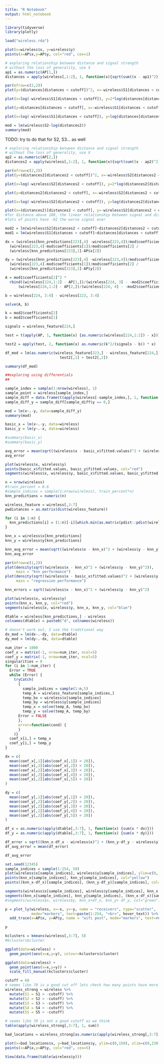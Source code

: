 ```yaml
---
title: "R Notebook"
output: html_notebook
---
```


```r
library(tidyverse)
library(plotly)
```


```r
load("wireless.rda")
```

```r
plot(x=wireless$x, y=wireless$y)
points(x=AP$x,y=AP$y, col="red", cex=1)
```

```r
# exploring relationship between distance and signal strength
# without the loss of generality, use X
ap1 = as.numeric(AP[1,])
distances = apply(wireless[,1:2], 1, function(x){sqrt(sum((x - ap1)^2))})

par(mfrow=c(2,2))
plot(y=(distances[distances < cutoff])^2, x=-wireless$S1[distances < cutoff])

plot(x=log(-wireless$S1[distances < cutoff]), y=2*log(distances[distances < cutoff]))

plot(y=distances[distances < cutoff], x=-wireless$S1[distances < cutoff])

plot(x=log(-wireless$S1[distances < cutoff]), y=log(distances[distances < cutoff]))
```


```r
mod = lm(wireless$S2~log(distances2))
summary(mod)
```

TODO:
try to do that for S2, S3... as well

```r
# exploring relationship between distance and signal strength
# without the loss of generality, use X
ap2 = as.numeric(AP[2,])
distances2 = apply(wireless[,1:2], 1, function(x){sqrt(sum((x - ap2)^2))})

par(mfrow=c(2,2))
plot(y=(distances2[distances2 < cutoff])^2, x=-wireless$S2[distances2 < cutoff])

plot(x=log(-wireless$S2[distances2 < cutoff]), y=2*log(distances2[distances2 < cutoff]))

plot(y=distances2[distances2 < cutoff], x=-wireless$S2[distances2 < cutoff])

plot(x=log(-wireless$S2[distances2 < cutoff]), y=log(distances2[distances2 < cutoff]))
```

```r
plot(x=(distances2)[distances2 < cutoff], y=-wireless$S2[distances2 < cutoff])
#for distance above 100, the linear relationship between signal and distance breaks
#lots of points have -92 the worse signal ever 
```

```r
mod2 = lm(wireless$S2[distances2 < cutoff]~distances2[distances2 < cutoff])
mod1 = lm(wireless$S1[distances < cutoff]~distances[distances < cutoff])

dx = (wireless[knn_predictions[223],4] -wireless[223,4])/mod$coefficients[2] * 
  (wireless[223,4]-mod$coefficients[1])/mod$coefficients[2] /
  (wireless[knn_predictions[223],1]-AP$x[2])

dy = (wireless[knn_predictions[223],4] -wireless[223,4])/mod$coefficients[2] * 
  (wireless[223,4]-mod$coefficients[1])/mod$coefficients[2] /
  (wireless[knn_predictions[223],2]-AP$y[2])
```

```r
A = mod1$coefficients[2]^2 *
  rbind((wireless[224,1:2] - AP[1,])/(wireless[224, 3] - -mod2$coefficients[1]),
      (wireless[224,1:2] - AP[2,])/(wireless[224, 4] - -mod2$coefficients[1]))

b = wireless[224, 3:4] - wireless[223, 3:4]

solve(A, b)


```


```r
k = mod2$coefficients[2]
b = mod2$coefficients[1]

signals = wireless_feature[224,]

test = t(apply(AP, 1, function(x) {as.numeric(wireless[224,1:2]) - x}))

test2 = apply(test, 2, function(x) as.numeric(k^2/(signals - b)) * x)

df_mod = lm(as.numeric(wireless_feature[223,] - wireless_feature[224,])~0 + 
                         test2[,1] + test2[,2])

summary(df_mod)
```


```r
##exploring using differentials 
##

sample_index = sample(1:nrow(wireless), 1)
sample_point = wireless[sample_index,]
sample_diff = data.frame(t(apply(wireless[-sample_index,], 1, function(x) x - as.numeric(wireless[sample_index,]))))
sample_diff_y = sample_diff[sample_diff$y == 0,]

mod = lm(x~.-y, data=sample_diff_y)
summary(mod)
```

```r
basic_x = lm(x~.-y, data=wireless)
basic_y = lm(y~.-x, data=wireless)

#summary(basic_x)
#summary(basic_y)

avg_error = mean(sqrt((wireless$x - basic_x$fitted.values)^2 + (wireless$y - basic_y$fitted.values)^2))
avg_error
```

```r
plot(wireless$x, wireless$y)
points(basic_x$fitted.values, basic_y$fitted.values, col="red")
segments(wireless$x, wireless$y, basic_x$fitted.values, basic_y$fitted.values, col="blue")
```

```r
n = nrow(wireless)
#train_percent = 0.6
#sample_indices = sample(1:nrow(wireless), train_percent*n)
knn_predictions = numeric(n)

wireless_feature = wireless[,3:7]
pwdistances = as.matrix(dist(wireless_feature))

for (i in 1:n) {
  knn_predictions[i] = (1:n)[-i][which.min(as.matrix(pdist::pdist(wireless_feature[i,], wireless_feature[-i,])))]
}
```

```r
knn_x = wireless$x[knn_predictions]
knn_y = wireless$y[knn_predictions]

knn_avg_error = mean(sqrt((wireless$x - knn_x)^2 + (wireless$y - knn_y)^2))
knn_avg_error

par(mfrow=c(1,2))
plot(density(sqrt((wireless$x - knn_x)^2 + (wireless$y - knn_y)^2)),
     main = "knn performance")
plot(density(sqrt((wireless$x - basic_x$fitted.values)^2 + (wireless$y - basic_y$fitted.values)^2)),
     main = "regression performance")

knn_errors = sqrt((wireless$x - knn_x)^2 + (wireless$y - knn_y)^2)
```


```r
plot(wireless$x, wireless$y)
points(knn_x, knn_y, col="red")
segments(wireless$x, wireless$y, knn_x, knn_y, col="blue")
```

```r
dtable = wireless[knn_predictions,] - wireless
colnames(dtable) = paste0("d", colnames(wireless))

# doesn't work out, I use the traditional way
dx_mod = lm(dx~.-dy, data=dtable)
dy_mod = lm(dy~.-dx, data=dtable)
```

```r
num_iter = 1000
coef_x = matrix(-1, nrow=num_iter, ncol=5)
coef_y = matrix(-1, nrow=num_iter, ncol=5)
singularities = 0
for (i in 1:num_iter) {
  Error = TRUE
  while (Error) {
    tryCatch(
      {
        sample_indices = sample(1:n,5)
        temp_A = wireless_feature[sample_indices,]
        temp_bx = wireless$x[sample_indices]
        temp_by = wireless$y[sample_indices]
        temp_x = solve(temp_A, temp_bx)
        temp_y = solve(temp_A, temp_by)
      Error = FALSE
      },
      error=function(cond) {
      }
    )}
  coef_x[i,] = temp_x 
  coef_y[i,] = temp_y 
}

dx = c(
  mean(coef_x[,1][abs(coef_x[,1]) < 20]),
  mean(coef_x[,2][abs(coef_x[,2]) < 20]),
  mean(coef_x[,2][abs(coef_x[,3]) < 20]),
  mean(coef_x[,2][abs(coef_x[,4]) < 20]),
  mean(coef_x[,2][abs(coef_x[,5]) < 20])
)

dy = c(
  mean(coef_y[,1][abs(coef_y[,1]) < 20]),
  mean(coef_y[,2][abs(coef_y[,2]) < 20]),
  mean(coef_y[,2][abs(coef_y[,3]) < 20]),
  mean(coef_y[,2][abs(coef_y[,4]) < 20]),
  mean(coef_y[,2][abs(coef_y[,5]) < 20])
)
```

```r
df_x = as.numeric(apply(dtable[,3:7], 1, function(x) {sum(x * dx)}))
df_y = as.numeric(apply(dtable[,3:7], 1, function(x) {sum(x * dy)}))

df_error = sqrt((knn_x-df_x - wireless$x)^2 + (knn_y-df_y - wireless$y)^2)
df_avg_error = mean(df_error)

df_avg_error
```

```r
set.seed(12345)
sample_indices = sample(1:254, 50)
plot(wireless$x[sample_indices], wireless$y[sample_indices], ylim=c(0, 145), xlim=c(10, 235))
points(knn_x[sample_indices], knn_y[sample_indices], col="yellow")
points((knn_x-df_x)[sample_indices], (knn_y-df_y)[sample_indices], col="red")

segments(wireless$x[sample_indices], wireless$y[sample_indices], knn_x[sample_indices], knn_y[sample_indices], col="blue")
segments(knn_x[sample_indices], knn_y[sample_indices], (knn_x-df_x)[sample_indices], (knn_y-df_y)[sample_indices], col="green")
#segments(wireless$x, wireless$y, knn_x+df_x, knn_y+ df_y, col="green")
```



```r
p = plot_ly(wireless, x=~x, y=~y, name = "receivers", type="scatter", 
            mode="markers", text=paste(1:254, "<br>", hover_text)) %>% 
  add_trace(x=AP$x, y=AP$y, name = "wifi post", mode="markers", text=rownames(AP))

p
```


```r
kclusters = kmeans(wireless[,3:7], 5)
#kclusters$cluster

ggplot(data=wireless) +
  geom_point(aes(x=x,y=y), colour=kclusters$cluster) 
```


```r
ggplot(data=wireless) +
  geom_point(aes(x=x,y=y)) +
  scale_fill_manual(kclusters$cluster)

```


```r
cutoff = 68
# seems like 70 is a good cut off lets check how many points have more than 70
wireless_strong = wireless %>%
  mutate(S1 = S1 > -cutoff) %>% 
  mutate(S2 = S2 > -cutoff) %>% 
  mutate(S3 = S3 > -cutoff) %>% 
  mutate(S4 = S4 > -cutoff) %>% 
  mutate(S5 = S5 > -cutoff) 

# seems like 70 is not a good cutoff as we think
table(apply(wireless_strong[,3:7], 1, sum))
```

```r
bad_locations = wireless_strong[as.numeric(apply(wireless_strong[,3:7], 1, sum)) < 2,]

plot(x=bad_locations$x, y=bad_locations$y, ylim=c(0,150), xlim=c(0,230))
points(x=AP$x,y=AP$y, col="red", cex=5)
```


```r
View(data.frame(table(wireless$y)))

```

